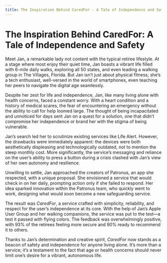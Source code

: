 ```yaml
---
title: The Inspiration Behind CaredFor - A Tale of Independence and Safety
---
```


# The Inspiration Behind CaredFor: A Tale of Independence and Safety

Meet Jan, a remarkable lady not content with the typical retiree lifestyle. At a stage where most enjoy their quiet time, Jan boasts a vibrant life filled with 6-mile daily walks, exploring all 50 states, and even leading a walking group in The Villages, Florida. But Jan isn’t just about physical fitness; she’s a tech enthusiast, well-versed in the world of smartphones, even teaching her peers to navigate the digital age seamlessly.

Despite her zest for life and independence, Jan, like many living alone with health concerns, faced a constant worry. With a heart condition and a history of medical scares, the fear of encountering an emergency without the ability to call for help loomed large. The thought of being incapacitated and unnoticed for days sent Jan on a quest for a solution, one that didn’t compromise her independence or brand her with the stigma of being vulnerable.

Jan’s search led her to scrutinize existing services like Life Alert. However, the drawbacks were immediately apparent: the devices were both aesthetically displeasing and technologically outdated, not to mention the steep monthly cost. More significantly, the service’s messaging and reliance on the user’s ability to press a button during a crisis clashed with Jan’s view of her own autonomy and resilience.

Unwilling to settle, Jan approached the creators of Patronus, an app she respected, with a unique proposal. She envisioned a service that would check in on her daily, prompting action only if she failed to respond. Her idea sparked innovation within the Patronus team, who quickly went to work, designing what would soon become a new safeguarding service.

The result was *CaredFor*, a service crafted with simplicity, reliability, and respect for the user’s independence at its core. With the help of Jan’s Apple User Group and her walking companions, the service was put to the test—a test it passed with flying colors. The feedback was overwhelmingly positive, with 93% of the retirees feeling more secure and 90% ready to recommend it to others.

Thanks to Jan’s determination and creative spirit, *CaredFor* now stands as a beacon of safety and independence for anyone living alone. It’s more than a service; it’s a testament to the fact that age or health concerns should never limit one’s desire for a vibrant, autonomous life.

